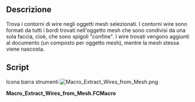 <languages/>

{{Macro/it
|Name=Macro Extract Wires from Mesh
|Icon=Macro_Extract_Wires_from_Mesh.png
|Translate=Wire da Mesh
|Description=Estrae i bordi wire dai mesh selezionati
|Author=Yorik
|Version=1
|Date=2016-12-17
|FCVersion=All
|Download=[https://wiki.freecad.org/images/2/28/Macro_Extract_Wires_from_Mesh.png ToolBar Icon]
}}

<span id="Description"></span>
==Descrizione==

Trova i contorni di wire negli oggetti mesh selezionati. I contorni wire sono formati da tutti i bordi trovati nell'oggetto mesh che sono condivisi da una sola faccia, cioè, che sono spigoli "confine". I wire trovati vengono aggiunti al documento (un composto per oggetto mesh), mentre la mesh stessa viene nascosta.

==Script==

Icona barra strumenti
[[Image:Macro_Extract_Wires_from_Mesh.png]]

'''Macro_Extract_Wires_from_Mesh.FCMacro'''

{{MacroCode|code=
#!/usr/bin/python

# This macro will extract wires from selected meshes
# The result is a new Part Compound containing wires, one per original mesh object
# The selected meshes will be hidden but still selected after the operation.
# Warning, it takes a bit of time...

import FreeCAD,FreeCADGui,Part,Draft,DraftGeomUtils,Mesh
for obj in FreeCADGui.Selection.getSelection():
    if obj.isDerivedFrom("Mesh::Feature"):
        shape = Part.Shape()
        shape.makeShapeFromMesh(obj.Mesh.Topology,0.1)
        edges = []
        lut = {}
        for f in shape.Faces:
            for e in f.Edges:
                lut.setdefault(e.hashCode(),[]).append(e)
        for k,v in lut.items():
            if len(v) == 1:
                edges.extend(v)
        if edges:
            wires = DraftGeomUtils.findWires(edges)
            if wires:
                Part.show(Part.makeCompound(wires))
                obj.ViewObject.hide()
}}